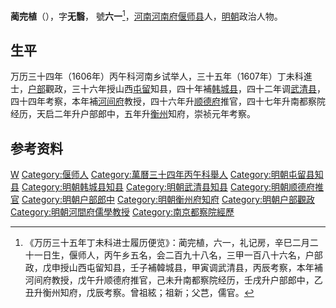 '''蔺完植'''（{{bd|？||？||}}），字'''无翳'''， 號'''六一'''<ref>《万历三十五年丁未科进士履历便览》：蔺完植，六一，礼记房，辛巳二月二十一日生，偃师人，丙午乡五名，会二百九十八名，三甲一百八十六名，户部政，戊申授山西屯留知县，壬子補韓城县，甲寅调武清县，丙辰考察，本年補河间府教授，戊午升顺德府推官，己未升南都察院经历，壬戌升户部郎中，乙丑升衡州知府，戊辰考察。曾祖絃；祖新；父芑，儒官。</ref>，[[河南|河南]][[河南府|河南府]][[偃师县|偃师县]]人，[[明朝|明朝]]政治人物。

== 生平 ==
万历三十四年（1606年）丙午科河南乡试举人，三十五年（1607年）丁未科進士，[[户部|户部]]觀政，三十六年授山西[[屯留|屯留]]知县，四十年補[[韩城县|韩城县]]，四十二年调[[武清县|武清县]]，四十四年考察，本年補[[河间府|河间府]]教授，四十六年升[[顺德府|顺德府]]推官，四十七年升南都察院经历，天启二年升户部郎中，五年升[[衡州|衡州]]知府，崇祯元年考察。

==参考资料==
{{reflist}}

{{萬曆三十五年丁未科殿試金榜}}

{{Authority control}}

{{DEFAULTSORT:}}
[[Category:蔺姓|W]]
[[Category:偃师人|Category:偃师人]]
[[Category:萬曆三十四年丙午科舉人|Category:萬曆三十四年丙午科舉人]]
[[Category:明朝屯留县知县|Category:明朝屯留县知县]]
[[Category:明朝韩城县知县|Category:明朝韩城县知县]]
[[Category:明朝武清县知县|Category:明朝武清县知县]]
[[Category:明朝顺德府推官|Category:明朝顺德府推官]]
[[Category:明朝户部郎中|Category:明朝户部郎中]]
[[Category:明朝衡州府知府|Category:明朝衡州府知府]]
[[Category:明朝户部觀政|Category:明朝户部觀政]]
[[Category:明朝河間府儒學教授|Category:明朝河間府儒學教授]]
[[Category:南京都察院經歷|Category:南京都察院經歷]]


{{明朝人物小作品}}